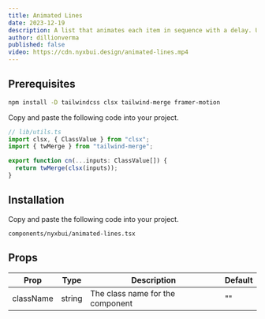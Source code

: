```yaml
---
title: Animated Lines
date: 2023-12-19
description: A list that animates each item in sequence with a delay. Used to showcase notifications or events on your landing page.
author: dillionverma
published: false
video: https://cdn.nyxbui.design/animated-lines.mp4
---
```


<ComponentPreview name="animated-lines-demo" />

<Steps>

<Step>

## Prerequisites

```bash
npm install -D tailwindcss clsx tailwind-merge framer-motion
```

Copy and paste the following code into your project.

```typescript
// lib/utils.ts
import clsx, { ClassValue } from "clsx";
import { twMerge } from "tailwind-merge";

export function cn(...inputs: ClassValue[]) {
  return twMerge(clsx(inputs));
}
```

</Step>

<Step>

## Installation

Copy and paste the following code into your project.

```text
components/nyxbui/animated-lines.tsx
```

<ComponentSource name="animated-lines" />

</Step>

</Steps>

## Props

| Prop      | Type   | Description                      | Default |
| --------- | ------ | -------------------------------- | ------- |
| className | string | The class name for the component | ""      |
